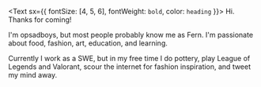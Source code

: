 <Text sx={{ fontSize: [4, 5, 6], fontWeight: `bold`, color: `heading` }}>
  Hi. Thanks for coming!
</Text>

I'm opsadboys, but most people probably know me as Fern. I'm passionate about food, fashion, art, education, and learning. 

Currently I work as a SWE, but in my free time I do pottery, play League of Legends and Valorant, scour the internet for fashion inspiration,
and tweet my mind away.

